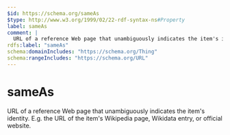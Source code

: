 ```yaml
---
$id: https://schema.org/sameAs
$type: http://www.w3.org/1999/02/22-rdf-syntax-ns#Property
label: sameAs
comment: |
  URL of a reference Web page that unambiguously indicates the item's identity. E.g. the URL of the item's Wikipedia page, Wikidata entry, or official website.
rdfs:label: "sameAs"
schema:domainIncludes: "https://schema.org/Thing"
schema:rangeIncludes: "https://schema.org/URL"
---
```


# sameAs

URL of a reference Web page that unambiguously indicates the item's identity. E.g. the URL of the item's Wikipedia page, Wikidata entry, or official website.

